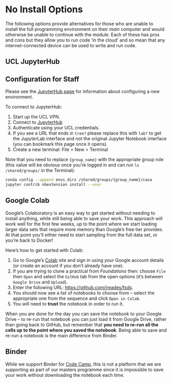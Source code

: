 # No Install Options

The following options provide alternatives for those who are unable to install the full programming environment on their *main* computer and would otherwise be unable to continue with the module. Each of these has pros and cons but they allow you to run code 'in the cloud' and so mean that any internet-connected device can be used to write and run code.

## UCL JupyterHub

::: {.callout-tip}
## Configuration for Staff

Please see the [JupyterHub page](./jupyter_hub.qmd) for information about configuring a new environment.
:::

To connect to JupyterHub:

1. Start up the UCL VPN.
2. Connect to [JupyterHub](https://jupyter.data-science.rc.ucl.ac.uk/)
3. Authenticate using your UCL credentials.
4. If you see a URL that ends in `tree?` please replace this with `lab?` to get the JupyterLab interface and not the original Jupyter Notebook interface (you can bookmark this page once it opens).
5. Create a new terminal: File > New > Terminal

Note that you need to replace `{group_name}` with the appropriate group role (this value will be obvious once you're logged in and can run `ls /shared/groups/` in the Terminal):

```bash
conda config --append envs_dirs /shared/groups/{group_name}/casa
jupyter contrib nbextension install --user
```

## Google Colab

Google's Colaboratory is an easy way to get started without needing to install anything, while still being able to save your work. This approach will work well for the first few weeks, up to the point where we start loading larger data sets that require more memory than Google's free tier provides. At that point you'll either need to start sampling from the full data set, or you're back to Docker!

Here's how to get started with Colab:

1. Go to Google's [Colab](https://colab.research.google.com/) site and sign in using *your* Google account details (or create an account if you don't already have one).
2. If you are trying to clone a practical from _Foundations_ then: choose `File` then `Open` and select the `GitHub` tab from the open options (it's between `Google Drive` and `Upload`).
3. Enter the following URL: [https://github.com/jreades/fsds](https://github.com/jreades/fsds).
4. You should now see a list of notebooks to choose from -- select the appropriate one from the sequence and click `Open in Colab`.
5. You will need to **trust** the notebook in order to run it.

When you are done for the day you can save the notebook to your Google Drive -- to re-run that notebook you can just load it from Google Drive, rather than going back to GitHub, but remember that **you need to re-run all the cells up to the point where you saved the notebook**. Being able to save and re-run a notebook is the main difference from Binder.

## Binder

While we support Binder for [Code Camp](../req/code_camp.qmd), this is not a platform that we are supporting as part of our masters programme since it is impossible to save your work without downloading the notebook each time. 
